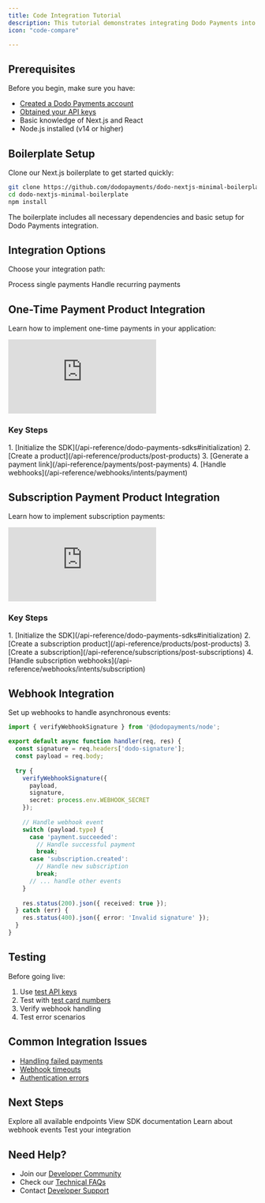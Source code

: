 ```yaml
---
title: Code Integration Tutorial
description: This tutorial demonstrates integrating Dodo Payments into a Next.js app using the Node.js SDK for One-Time and Subscription Products. It utilizes the Dodo Next.js Minimal Boilerplate and covers essential steps to get started efficiently.
icon: "code-compare"

---
```


## Prerequisites

Before you begin, make sure you have:

- [Created a Dodo Payments account](/quickstart)
- [Obtained your API keys](/api-reference/introduction#authentication)
- Basic knowledge of Next.js and React
- Node.js installed (v14 or higher)

## Boilerplate Setup

Clone our Next.js boilerplate to get started quickly:

```bash
git clone https://github.com/dodopayments/dodo-nextjs-minimal-boilerplate
cd dodo-nextjs-minimal-boilerplate
npm install
```

<Note>
The boilerplate includes all necessary dependencies and basic setup for Dodo Payments integration.
</Note>

## Integration Options

Choose your integration path:

<CardGroup cols={2}>
  <Card title="One-Time Payments" icon="credit-card" href="#one-time-payment-product-integration">
    Process single payments
  </Card>
  <Card title="Subscriptions" icon="repeat" href="#subscription-payment-product-integration">
    Handle recurring payments
  </Card>
</CardGroup>

## One-Time Payment Product Integration

Learn how to implement one-time payments in your application:

<iframe 
    className="w-full aspect-video rounded-md" 
    src="https://www.youtube.com/embed/3igzmVkVDbY"
    title="One-Time Payment Integration | Dodo Payments"
    frameBorder="0"
    allow="accelerometer; autoplay; clipboard-write; encrypted-media; gyroscope; picture-in-picture"
    allowFullScreen
></iframe>

### Key Steps

<Steps>
  1. [Initialize the SDK](/api-reference/dodo-payments-sdks#initialization)
  2. [Create a product](/api-reference/products/post-products)
  3. [Generate a payment link](/api-reference/payments/post-payments)
  4. [Handle webhooks](/api-reference/webhooks/intents/payment)
</Steps>

## Subscription Payment Product Integration

Learn how to implement subscription payments:

<iframe 
    className="w-full aspect-video rounded-md" 
    src="https://www.youtube.com/embed/rj62ral2rek"
    title="Subscription Integration | Dodo Payments"
    frameBorder="0"
    allow="accelerometer; autoplay; clipboard-write; encrypted-media; gyroscope; picture-in-picture"
    allowFullScreen
></iframe>

### Key Steps

<Steps>
  1. [Initialize the SDK](/api-reference/dodo-payments-sdks#initialization)
  2. [Create a subscription product](/api-reference/products/post-products)
  3. [Create a subscription](/api-reference/subscriptions/post-subscriptions)
  4. [Handle subscription webhooks](/api-reference/webhooks/intents/subscription)
</Steps>

## Webhook Integration

Set up webhooks to handle asynchronous events:

```typescript
import { verifyWebhookSignature } from '@dodopayments/node';

export default async function handler(req, res) {
  const signature = req.headers['dodo-signature'];
  const payload = req.body;
  
  try {
    verifyWebhookSignature({
      payload,
      signature,
      secret: process.env.WEBHOOK_SECRET
    });
    
    // Handle webhook event
    switch (payload.type) {
      case 'payment.succeeded':
        // Handle successful payment
        break;
      case 'subscription.created':
        // Handle new subscription
        break;
      // ... handle other events
    }
    
    res.status(200).json({ received: true });
  } catch (err) {
    res.status(400).json({ error: 'Invalid signature' });
  }
}
```

## Testing

Before going live:

1. Use [test API keys](/miscellaneous/test-mode-vs-live-mode)
2. Test with [test card numbers](/miscellaneous/testing-process)
3. Verify webhook handling
4. Test error scenarios

## Common Integration Issues

- [Handling failed payments](/api-reference/technical-faqs#failed-payments)
- [Webhook timeouts](/api-reference/technical-faqs#webhook-timeouts)
- [Authentication errors](/api-reference/technical-faqs#authentication-errors)

## Next Steps

<CardGroup cols={2}>
  <Card title="API Reference" icon="code" href="/api-reference/payments/get-payments">
    Explore all available endpoints
  </Card>
  <Card title="SDKs" icon="box" href="/api-reference/dodo-payments-sdks">
    View SDK documentation
  </Card>
  <Card title="Webhooks" icon="bell" href="/api-reference/webhooks/intents/webhook-events-guide">
    Learn about webhook events
  </Card>
  <Card title="Testing" icon="vial" href="/miscellaneous/testing-process">
    Test your integration
  </Card>
</CardGroup>

## Need Help?

- Join our [Developer Community](https://community.dodopayments.com)
- Check our [Technical FAQs](/api-reference/technical-faqs)
- Contact [Developer Support](/miscellaneous/help-support)